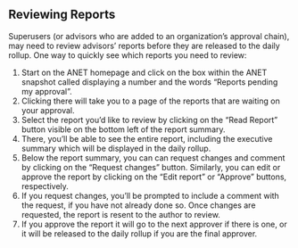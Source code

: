 
<Meta title="2. ANET Superuser Stories/Reviewing Reports" />

## Reviewing Reports

Superusers (or advisors who are added to an organization’s approval chain), may need to review
advisors’ reports before they are released to the daily rollup. One way to quickly see which reports
you need to review:

1. Start on the ANET homepage and click on the box within the ANET snapshot called displaying a
   number and the words “Reports pending my approval”.
1. Clicking there will take you to a page of the reports that are waiting on your approval.
1. Select the report you’d like to review by clicking on the “Read Report” button visible on
   the bottom left of the report summary.
1. There, you’ll be able to see the entire report, including the executive summary which will be
   displayed in the daily rollup.
1. Below the report summary, you can can request changes and comment by clicking on the “Request
   changes” button. Similarly, you can edit or approve the report by clicking on the “Edit report”
   or “Approve” buttons, respectively.
1. If you request changes, you’ll be prompted to include a comment with the request, if you have not
   already done so. Once changes are requested, the report is resent to the author to review.
1. If you approve the report it will go to the next approver if there is one, or it will be released
   to the daily rollup if you are the final approver.
